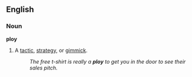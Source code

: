 ==English==
===Noun===
'''ploy'''
#A [[tactic]], [[strategy]], or [[gimmick]].
#:''The free t-shirt is really a '''ploy''' to get you in the door to see their sales pitch.''